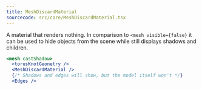 ```yaml
---
title: MeshDiscardMaterial
sourcecode: src/core/MeshDiscardMaterial.tsx
---
```


A material that renders nothing. In comparison to `<mesh visible={false}` it can be used to hide objects from the scene while still displays shadows and children.

```jsx
<mesh castShadow>
  <torusKnotGeonetry />
  <MeshDiscardMaterial />
  {/* Shadows and edges will show, but the model itself won't */}
  <Edges />
```
